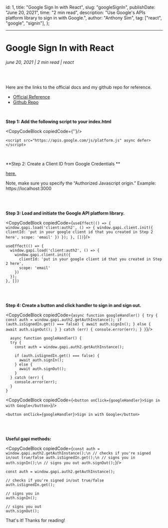 

<!-- meta data -->
  id: 1,
  title: "Google Sign In with React",
  slug: "googleSignIn",
  publishDate: "June 20, 2021",
  time: "2 min read",
  description: "Use Google's APIs platform library to sign in with Google.",
  author: "Anthony Sim",
  tag: ["react", "google", "signin"],
};

<BlogMeta meta={meta}/>

---
# Google Sign In with React
###### june 20, 2021 | 2 min read | react

<br/>

Here are the links to the official docs and my github repo for reference.
- <div><a target="_blank" href="https://developers.google.com/identity/sign-in/web/reference" style={{ color: 'blue' }}>Official Reference</a></div>
- <div><a target="_blank" href="https://github.com/anthonysim/google-gapi-signin" style={{ color: 'blue' }}>Github Repo</a></div>

<br/>

**Step 1: Add the following script to your index.html**

<CopyCodeBlock copiedCode={'<script src="https://apis.google.com/js/platform.js" async defer></script>'}/>

```
<script src="https://apis.google.com/js/platform.js" async defer></script>
```

<br/>

**Step 2: Create a Client ID from Google Credentials **
<div><a target="_blank" href="https://console.cloud.google.com/apis/credentials" style={{ color: "blue" }}>here.</a></div>

Note, make sure you specify the “Authorized Javascript origin.” Example: https://localhost:3000

<br/>
<br/>

**Step 3: Load and initiate the Google API platform library.**

<CopyCodeBlock copiedCode={`
useEffect(() => {
  window.gapi.load('client:auth2', () => {
    window.gapi.client.init({
      clientId: 'put in your google client id that you created in Step 2 here',
      scope: 'email'
    })
  });
}, [])
`}/>

```
useEffect(() => {
  window.gapi.load('client:auth2', () => {
    window.gapi.client.init({
      clientId: 'put in your google client id that you created in Step 2 here',
      scope: 'email'
    })
  });
}, [])
```

<br/>
<br/>

**Step 4: Create a button and click handler to sign in and sign out.**

<CopyCodeBlock copiedCode={`
async function googleHandler() {
  try { const auth = window.gapi.auth2.getAuthInstance();
    if (auth.isSignedIn.get() === false) {
      await auth.signIn();
      } else {
        await auth.signOut();
        }
        } catch (err) {
          console.error(err);
          }
        }
`}/>

```
  async function googleHandler() {
  try {
    const auth = window.gapi.auth2.getAuthInstance();

    if (auth.isSignedIn.get() === false) {
      await auth.signIn();
    } else {
      await auth.signOut();
    }
  } catch (err) {
    console.error(err);
  }
}
```

<CopyCodeBlock copiedCode={`
<button onClick={googleHandler}>Sign in with Google</button>
`}/>

```
<button onClick={googleHandler}>Sign in with Google</button>
```

<br/>
<br/>

**Useful gapi methods:**

<CopyCodeBlock copiedCode={`
const auth = window.gapi.auth2.getAuthInstance();\n
// checks if you're signed in/out true/false
auth.isSignedIn.get();\n
// signs you in
auth.signIn();\n
// signs you out
auth.signOut();
`}/>

```
const auth = window.gapi.auth2.getAuthInstance();

// checks if you're signed in/out true/false
auth.isSignedIn.get();

// signs you in
auth.signIn();

// signs you out
auth.signOut();
```

That's it! Thanks for reading!